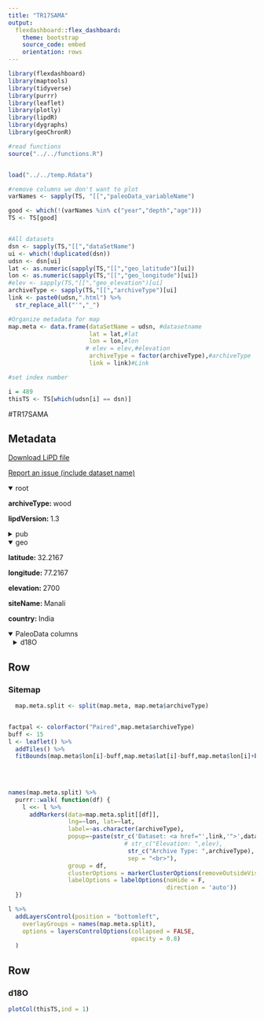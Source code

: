```yaml
---
title: "TR17SAMA"
output: 
  flexdashboard::flex_dashboard:
    theme: bootstrap
    source_code: embed
    orientation: rows
---
```


```r
library(flexdashboard)
library(maptools)
library(tidyverse)
library(purrr)
library(leaflet)
library(plotly)
library(lipdR)
library(dygraphs)
library(geoChronR)

#read functions
source("../../functions.R")


load("../../temp.Rdata")

#remove columns we don't want to plot
varNames <- sapply(TS, "[[","paleoData_variableName")

good <- which(!(varNames %in% c("year","depth","age")))
TS <- TS[good]


#All datasets
dsn <- sapply(TS,"[[","dataSetName")
ui <- which(!duplicated(dsn))
udsn <- dsn[ui]
lat <- as.numeric(sapply(TS,"[[","geo_latitude")[ui])
lon <- as.numeric(sapply(TS,"[[","geo_longitude")[ui])
#elev <- sapply(TS,"[[","geo_elevation")[ui]
archiveType <- sapply(TS,"[[","archiveType")[ui]
link <- paste0(udsn,".html") %>% 
  str_replace_all("'","_")

#Organize metadata for map
map.meta <- data.frame(dataSetName = udsn, #datasetname
                       lat = lat,#lat
                       lon = lon,#lon
                      # elev = elev,#elevation
                       archiveType = factor(archiveType),#archiveType
                       link = link)#Link

#set index number

i = 489
thisTS <- TS[which(udsn[i] == dsn)]
```
#TR17SAMA

Metadata {.sidebar}
-------------------------------------
[Download LiPD file](TR17SAMA.lpd)
            

[Report an issue (include dataset name)](https://github.com/nickmckay/LiPDverse/issues)

<details open style="margin-left: 0px">
<summary>root</summary>
<p style="margin-left: 0px"><strong>archiveType: </strong>wood
<p style="margin-left: 0px"><strong>lipdVersion: </strong>1.3
</details>
<details>
<summary>pub</summary>
<details style="margin-left: 10px">
<summary>pub1</summary>
<p style="margin-left: 10px"><strong>journal: </strong>Global and Planetary Change
<p style="margin-left: 10px"><strong>volume: </strong>157
<p style="margin-left: 10px"><strong>pages: </strong>73-82
<p style="margin-left: 10px"><strong>title: </strong>Moisture source signals preserved in a 242-year tree-ring δ 18 O chronology in the western Himalaya
<p style="margin-left: 10px"><strong>DOI: </strong>10.1016/j.gloplacha.2017.08.009
</details>
</details>
<details open style="margin-left: 0px">
<summary>geo</summary>
<p style="margin-left: 0px"><strong>latitude: </strong>32.2167
<p style="margin-left: 0px"><strong>longitude: </strong>77.2167
<p style="margin-left: 0px"><strong>elevation: </strong>2700
<p style="margin-left: 0px"><strong>siteName: </strong>Manali
<p style="margin-left: 0px"><strong>country: </strong>India
</details>
<details open>
<summary>PaleoData columns</summary>
<details style="margin-left: 10px">
<summary>d18O</summary>
<p style="margin-left: 10px"><strong>TSid: </strong>WEB30c97fa8
<p style="margin-left: 10px"><strong>variableName: </strong>d18O
<p style="margin-left: 10px"><strong>units: </strong>permil
<p style="margin-left: 10px"><strong>description: </strong>d18O of tree-cellulose of Abies Pindrow
<details>
<summary>interpretation</summary>
<details style="margin-left: 20px">
<summary>1</summary>
<p style="margin-left: 20px"><strong>basis: </strong>calibration with instrumental rainfall record; More specifically, inverse correlations between the δ18O of precipitation and the amount of precipitation are observed at low latitudes, known as the ‘amount effect’ (Araguás-Araguás et al., 1998; Dansgaard, 1964). Therefore, smaller amounts of precipitation are associated with higher δ18O values for precipitation, representing the enrichment of 18O in the source water that is taken up by the trees.
<p style="margin-left: 20px"><strong>direction: </strong>negative
<p style="margin-left: 20px"><strong>fraction: </strong>0.3481
<p style="margin-left: 20px"><strong>rank: </strong>1
<p style="margin-left: 20px"><strong>scope: </strong>climate
<p style="margin-left: 20px"><strong>seasonality: </strong>Summer (June to September)
<p style="margin-left: 20px"><strong>variable: </strong>precipitation
<p style="margin-left: 20px"><strong>variableDetail: </strong>precipitation amount during JJAS
</details>
<details style="margin-left: 20px">
<summary>2</summary>
<p style="margin-left: 20px"><strong>basis: </strong>Warmer conditions enhance the evaporation of the soil water, which increases δ18O in the source water.
<p style="margin-left: 20px"><strong>direction: </strong>positive
<p style="margin-left: 20px"><strong>fraction: </strong>0.25
<p style="margin-left: 20px"><strong>rank: </strong>1
<p style="margin-left: 20px"><strong>scope: </strong>climate
<p style="margin-left: 20px"><strong>seasonality: </strong>summer (June to September)
<p style="margin-left: 20px"><strong>variable: </strong>temperature
<p style="margin-left: 20px"><strong>variableDetail: </strong>atmospheric surface temperature
</details>
<details style="margin-left: 20px">
<summary>3</summary>
<p style="margin-left: 20px"><strong>basis: </strong>The isotopic composition of the leaf water originating from soil moisture is subsequently modulated by its transpiration through the stomata, leading to the preferential loss of the lighter isotope (16O) and the consequent enrichment of the leaf water 18O. During the transpiration process, lower relative humidity increases the δ18O of the leaf water.
<p style="margin-left: 20px"><strong>direction: </strong>negative
<p style="margin-left: 20px"><strong>fraction: </strong>0.36
<p style="margin-left: 20px"><strong>rank: </strong>1
<p style="margin-left: 20px"><strong>scope: </strong>climate
<p style="margin-left: 20px"><strong>seasonality: </strong>summer (June to September)
<p style="margin-left: 20px"><strong>variable: </strong>relative humidity
<p style="margin-left: 20px"><strong>variableDetail: </strong>surface relative humidity
</details>
<details style="margin-left: 20px">
<summary>4</summary>
<p style="margin-left: 20px"><strong>basis: </strong>Because tree-ring δ18O correlates negatively with precipitation and relative humidity and positively with temperature, moisture-related climatic indices are expected to be suitable parameters to explain the variations in tree-ring oxygen isotopes.
<p style="margin-left: 20px"><strong>direction: </strong>negative
<p style="margin-left: 20px"><strong>fraction: </strong>0.44
<p style="margin-left: 20px"><strong>rank: </strong>1
<p style="margin-left: 20px"><strong>scope: </strong>climate
<p style="margin-left: 20px"><strong>seasonality: </strong>summer (June to September)
<p style="margin-left: 20px"><strong>variable: </strong>PDSI
<p style="margin-left: 20px"><strong>variableDetail: </strong>soil PDSI conditions
</details>
<details style="margin-left: 20px">
<summary>5</summary>
<p style="margin-left: 20px"><strong>direction: </strong>positive
<p style="margin-left: 20px"><strong>inferredMaterial: </strong>leaf water d18O
<p style="margin-left: 20px"><strong>integrationTime: </strong>a year
<p style="margin-left: 20px"><strong>rank: </strong>1
<p style="margin-left: 20px"><strong>scope: </strong>isotope
<p style="margin-left: 20px"><strong>seasonality: </strong>Summer (June to September)
<p style="margin-left: 20px"><strong>variable: </strong>leafwater isotope
<p style="margin-left: 20px"><strong>variableDetail: </strong>isotopic composition of summer rainfall
</details>
</details>
</details>

Row
-----------------------------------------------------------------------

### Sitemap

```r
  map.meta.split <- split(map.meta, map.meta$archiveType)


factpal <- colorFactor("Paired",map.meta$archiveType)
buff <- 15
l <- leaflet() %>% 
  addTiles() %>% 
  fitBounds(map.meta$lon[i]-buff,map.meta$lat[i]-buff,map.meta$lon[i]+buff,map.meta$lat[i]+buff)
  

  
  
names(map.meta.split) %>%
  purrr::walk( function(df) {
    l <<- l %>%
      addMarkers(data=map.meta.split[[df]],
                 lng=~lon, lat=~lat,
                 label=~as.character(archiveType),
                 popup=~paste(str_c('Dataset: <a href="',link,'">',dataSetName,'</a>'),
                                 # str_c("Elevation: ",elev),
                                  str_c("Archive Type: ",archiveType),
                                  sep = "<br>"),
                 group = df,
                 clusterOptions = markerClusterOptions(removeOutsideVisibleBounds = F),
                 labelOptions = labelOptions(noHide = F,
                                             direction = 'auto'))
  })

l %>%
  addLayersControl(position = "bottomleft",
    overlayGroups = names(map.meta.split),
    options = layersControlOptions(collapsed = FALSE,
                                   opacity = 0.8)
  )
```

Row {.tabset .tabset-fade}
-----------------------------------------------------------------------

### d18O
```r
plotCol(thisTS,ind = 1)
```
